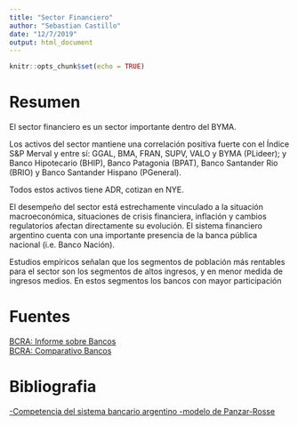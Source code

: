 ```yaml
---
title: "Sector Financiero"
author: "Sebastian Castillo"
date: "12/7/2019"
output: html_document
---
```


```r
knitr::opts_chunk$set(echo = TRUE)
```

# Resumen

El sector financiero es un sector importante dentro del BYMA.   

Los activos del sector mantiene una correlación positiva fuerte con el Índice S&P Merval y entre sí: GGAL, BMA, FRAN, SUPV, VALO y BYMA (PLideer); y Banco Hipotecario (BHIP), Banco Patagonia (BPAT), Banco Santander Rio (BRIO) y Banco Santander Hispano (PGeneral).

Todos estos activos tiene ADR, cotizan en NYE.

El desempeño del sector está estrechamente vinculado a la situación macroeconómica, situaciones de crisis financiera, inflación y cambios regulatorios afectan directamente su evolución. El sistema financiero argentino cuenta con una importante presencia de la banca pública nacional (i.e. Banco Nación).

Estudios empíricos señalan que los segmentos de población más rentables para el sector son los segmentos de altos ingresos, y en menor medida de ingresos medios. En estos segmentos los bancos con mayor participación 

# Fuentes
[BCRA: Informe sobre Bancos](http://www.bcra.gov.ar/PublicacionesEstadisticas/Informe_mensual_sobre_bancos.asp)     
[BCRA: Comparativo Bancos](http://www.bcra.gob.ar/PublicacionesEstadisticas/Entidades_financieras.asp?fecha=201904)

# Bibliografia
[-Competencia del sistema bancario argentino -modelo de Panzar-Rosse](http://www.bcra.gov.ar/institucional/DescargaPDF/DownloadPDF.aspx?Id=605)
